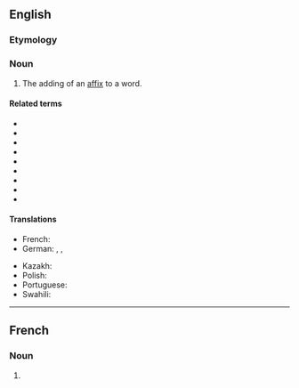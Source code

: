 ==English==

===Etymology===
{{suffix|en|affix|ation}}

===Noun===
{{en-noun}}

# {{lb|en|linguistics}} The adding of an [[affix]] to a word.

====Related terms====
* {{l|en|affix}}
* {{l|en|infix}}
* {{l|en|infixation}}
* {{l|en|interfix}}
* {{l|en|interfixation}}
* {{l|en|prefix}}
* {{l|en|prefixation}}
* {{l|en|suffix}}
* {{l|en|suffixation}}

====Translations====
{{trans-top|addition of an affix}}
* French: {{t+|fr|affixation|f}}
* German: {{t|de|Affigieren|n}}, {{t+|de|Affigierung|f}}, {{t|de|Affixation|f}}
{{trans-mid}}
* Kazakh: {{t|kk|аффиксация}}
* Polish: {{t+|pl|afiksacja|f}}
* Portuguese: {{t|pt|afixação|f}}
* Swahili: {{t|sw|uambishaji}}
{{trans-bottom}}

----

==French==

===Noun===
{{fr-noun|f}}

# {{l|en|affixation}}